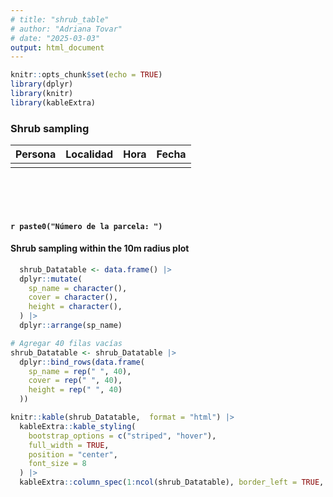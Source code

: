 ```yaml
---
# title: "shrub_table"
# author: "Adriana Tovar"
# date: "2025-03-03"
output: html_document
---
```


```r
knitr::opts_chunk$set(echo = TRUE)
library(dplyr)
library(knitr)
library(kableExtra)
```


### Shrub sampling

| Persona | Localidad | Hora | Fecha |
|---------|-----------|------|-------|
|         |           |      |       |

<br>
<br>
<br>


#### `r paste0("Número de la parcela: ")`

#### Shrub sampling within the 10m radius plot 

```r

  shrub_Datatable <- data.frame() |>
  dplyr::mutate(
    sp_name = character(),
    cover = character(),
    height = character(),
  ) |>
  dplyr::arrange(sp_name) 

# Agregar 40 filas vacías
shrub_Datatable <- shrub_Datatable |>
  dplyr::bind_rows(data.frame(
    sp_name = rep(" ", 40),
    cover = rep(" ", 40),
    height = rep(" ", 40)
  ))


```


```r
knitr::kable(shrub_Datatable,  format = "html") |> 
  kableExtra::kable_styling(
    bootstrap_options = c("striped", "hover"),
    full_width = TRUE,
    position = "center",
    font_size = 8
  ) |> 
  kableExtra::column_spec(1:ncol(shrub_Datatable), border_left = TRUE, border_right = TRUE)
```
